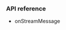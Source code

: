 <PlatformWrapper platform="android">

### API reference

- <Link to="{{Global.API_REF_ANDROID_ROOT}}/class_irtcengineeventhandler.html#callback_irtcengineeventhandler_onstreammessage">onStreamMessage</Link>

</PlatformWrapper>
